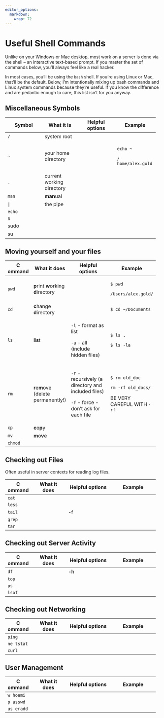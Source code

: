 ```yaml
---
editor_options: 
  markdown: 
    wrap: 72
---
```


# Useful Shell Commands

Unlike on your Windows or Mac desktop, most work on a server is done via
the shell -- an interactive text-based prompt. If you master the set of
commands below, you'll always feel like a real hacker.

In most cases, you'll be using the `bash` shell. If you're using Linux
or Mac, that'll be the default. Below, I'm intentionally mixing up bash
commands and Linux system commands because they're useful. If you know
the difference and are pedantic enough to care, this list isn't for you
anyway.

## Miscellaneous Symbols

+-----------------+----------------+-----------------+-----------------+
| Symbol          | What it is     | Helpful options | Example         |
+=================+================+=================+=================+
| `/`             | system root    |                 |                 |
+-----------------+----------------+-----------------+-----------------+
| `~`             | your home      |                 | `echo ~`        |
|                 | directory      |                 |                 |
|                 |                |                 | `/              |
|                 |                |                 | home/alex.gold` |
+-----------------+----------------+-----------------+-----------------+
| `.`             | current        |                 |                 |
|                 | working        |                 |                 |
|                 | directory      |                 |                 |
+-----------------+----------------+-----------------+-----------------+
| `man`           | **man**ual     |                 |                 |
+-----------------+----------------+-----------------+-----------------+
| `|`             | the pipe       |                 |                 |
+-----------------+----------------+-----------------+-----------------+
| `echo`          |                |                 |                 |
+-----------------+----------------+-----------------+-----------------+
| `$`             |                |                 |                 |
+-----------------+----------------+-----------------+-----------------+
| sudo            |                |                 |                 |
+-----------------+----------------+-----------------+-----------------+
| su              |                |                 |                 |
+-----------------+----------------+-----------------+-----------------+

## Moving yourself and your files

+--------+----------------+---------------------+---------------------+
| C      | What it does   | Helpful options     | Example             |
| ommand |                |                     |                     |
+========+================+=====================+=====================+
| `pwd`  | **p**rint      |                     | `$ pwd`             |
|        | **w**orking    |                     |                     |
|        | **d**irectory  |                     | `/Users/alex.gold/` |
+--------+----------------+---------------------+---------------------+
| `cd`   | **c**hange     |                     | `$ cd ~/Documents`  |
|        | **d**irectory  |                     |                     |
+--------+----------------+---------------------+---------------------+
| `ls`   | **l**i**s**t   | `-l` - format as    | `$ ls .`            |
|        |                | list                |                     |
|        |                |                     | `$ ls -la`          |
|        |                | `-a` - all (include |                     |
|        |                | hidden files)       |                     |
+--------+----------------+---------------------+---------------------+
| `rm`   | **r**e**m**ove | `-r` - recursively  | `$ rm old_doc`      |
|        | (delete        | (a directory and    |                     |
|        | permanently!)  | included files)     | `rm -rf old_docs/`  |
|        |                |                     |                     |
|        |                | `-f` - force -      | BE VERY CAREFUL     |
|        |                | don't ask for each  | WITH `-rf`          |
|        |                | file                |                     |
+--------+----------------+---------------------+---------------------+
| `cp`   | **c**o**p**y   |                     |                     |
+--------+----------------+---------------------+---------------------+
| `mv`   | **m**o**v**e   |                     |                     |
+--------+----------------+---------------------+---------------------+
| `      |                |                     |                     |
| chmod` |                |                     |                     |
+--------+----------------+---------------------+---------------------+

## Checking out Files

Often useful in server contexts for reading log files.

+--------+----------------+---------------------+---------------------+
| C      | What it does   | Helpful options     | Example             |
| ommand |                |                     |                     |
+========+================+=====================+=====================+
| `cat`  |                |                     |                     |
+--------+----------------+---------------------+---------------------+
| `less` |                |                     |                     |
+--------+----------------+---------------------+---------------------+
| `tail` |                | -f                  |                     |
+--------+----------------+---------------------+---------------------+
| `grep` |                |                     |                     |
+--------+----------------+---------------------+---------------------+
| `tar`  |                |                     |                     |
+--------+----------------+---------------------+---------------------+

## Checking out Server Activity

+--------+----------------+---------------------+---------------------+
| C      | What it does   | Helpful options     | Example             |
| ommand |                |                     |                     |
+========+================+=====================+=====================+
| `df`   |                | -h                  |                     |
+--------+----------------+---------------------+---------------------+
| `top`  |                |                     |                     |
+--------+----------------+---------------------+---------------------+
| `ps`   |                |                     |                     |
+--------+----------------+---------------------+---------------------+
| `lsof` |                |                     |                     |
+--------+----------------+---------------------+---------------------+

## Checking out Networking

+--------+----------------+---------------------+---------------------+
| C      | What it does   | Helpful options     | Example             |
| ommand |                |                     |                     |
+========+================+=====================+=====================+
| `ping` |                |                     |                     |
+--------+----------------+---------------------+---------------------+
| `ne    |                |                     |                     |
| tstat` |                |                     |                     |
+--------+----------------+---------------------+---------------------+
| `curl` |                |                     |                     |
+--------+----------------+---------------------+---------------------+

## User Management

+--------+----------------+---------------------+---------------------+
| C      | What it does   | Helpful options     | Example             |
| ommand |                |                     |                     |
+========+================+=====================+=====================+
| `w     |                |                     |                     |
| hoami` |                |                     |                     |
+--------+----------------+---------------------+---------------------+
| `p     |                |                     |                     |
| asswd` |                |                     |                     |
+--------+----------------+---------------------+---------------------+
| `us    |                |                     |                     |
| eradd` |                |                     |                     |
+--------+----------------+---------------------+---------------------+

